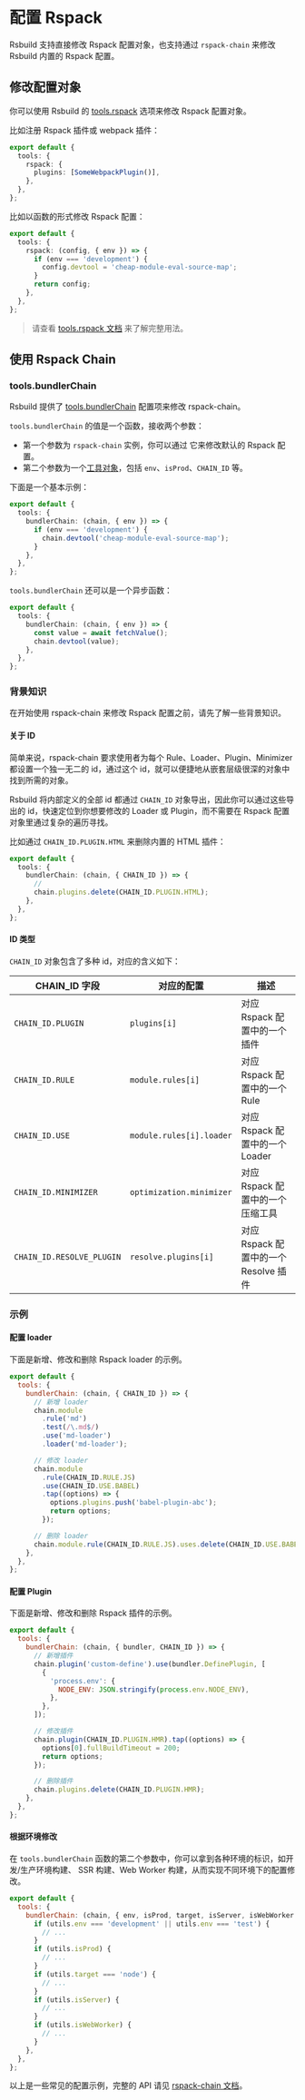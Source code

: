 # 配置 Rspack

Rsbuild 支持直接修改 Rspack 配置对象，也支持通过 `rspack-chain` 来修改 Rsbuild 内置的 Rspack 配置。

## 修改配置对象

你可以使用 Rsbuild 的 [tools.rspack](/config/tools/rspack) 选项来修改 Rspack 配置对象。

比如注册 Rspack 插件或 webpack 插件：

```ts title="rsbuild.config.ts"
export default {
  tools: {
    rspack: {
      plugins: [SomeWebpackPlugin()],
    },
  },
};
```

比如以函数的形式修改 Rspack 配置：

```ts title="rsbuild.config.ts"
export default {
  tools: {
    rspack: (config, { env }) => {
      if (env === 'development') {
        config.devtool = 'cheap-module-eval-source-map';
      }
      return config;
    },
  },
};
```

> 请查看 [tools.rspack 文档](/config/tools/rspack) 来了解完整用法。

## 使用 Rspack Chain


<RspackChain />

### tools.bundlerChain

Rsbuild 提供了 [tools.bundlerChain](/config/tools/bundler-chain) 配置项来修改 rspack-chain。

`tools.bundlerChain` 的值是一个函数，接收两个参数：

- 第一个参数为 `rspack-chain` 实例，你可以通过 它来修改默认的 Rspack 配置。
- 第二个参数为一个[工具对象](/config/tools/bundler-chain#工具对象)，包括 `env`、`isProd`、`CHAIN_ID` 等。

下面是一个基本示例：

```ts title="rsbuild.config.ts"
export default {
  tools: {
    bundlerChain: (chain, { env }) => {
      if (env === 'development') {
        chain.devtool('cheap-module-eval-source-map');
      }
    },
  },
};
```

`tools.bundlerChain` 还可以是一个异步函数：

```ts title="rsbuild.config.ts"
export default {
  tools: {
    bundlerChain: (chain, { env }) => {
      const value = await fetchValue();
      chain.devtool(value);
    },
  },
};
```

### 背景知识

在开始使用 rspack-chain 来修改 Rspack 配置之前，请先了解一些背景知识。

#### 关于 ID

简单来说，rspack-chain 要求使用者为每个 Rule、Loader、Plugin、Minimizer 都设置一个独一无二的 id，通过这个 id，就可以便捷地从嵌套层级很深的对象中找到所需的对象。

Rsbuild 将内部定义的全部 id 都通过 `CHAIN_ID` 对象导出，因此你可以通过这些导出的 id，快速定位到你想要修改的 Loader 或 Plugin，而不需要在 Rspack 配置对象里通过复杂的遍历寻找。

比如通过 `CHAIN_ID.PLUGIN.HTML` 来删除内置的 HTML 插件：

```ts title="rsbuild.config.ts"
export default {
  tools: {
    bundlerChain: (chain, { CHAIN_ID }) => {
      //
      chain.plugins.delete(CHAIN_ID.PLUGIN.HTML);
    },
  },
};
```

#### ID 类型

`CHAIN_ID` 对象包含了多种 id，对应的含义如下：

| CHAIN_ID 字段             | 对应的配置               | 描述                                  |
| ------------------------- | ------------------------ | ------------------------------------- |
| `CHAIN_ID.PLUGIN`         | `plugins[i]`             | 对应 Rspack 配置中的一个插件          |
| `CHAIN_ID.RULE`           | `module.rules[i]`        | 对应 Rspack 配置中的一个 Rule         |
| `CHAIN_ID.USE`            | `module.rules[i].loader` | 对应 Rspack 配置中的一个 Loader       |
| `CHAIN_ID.MINIMIZER`      | `optimization.minimizer` | 对应 Rspack 配置中的一个压缩工具      |
| `CHAIN_ID.RESOLVE_PLUGIN` | `resolve.plugins[i]`     | 对应 Rspack 配置中的一个 Resolve 插件 |

### 示例

#### 配置 loader

下面是新增、修改和删除 Rspack loader 的示例。

```js title="rsbuild.config.ts"
export default {
  tools: {
    bundlerChain: (chain, { CHAIN_ID }) => {
      // 新增 loader
      chain.module
        .rule('md')
        .test(/\.md$/)
        .use('md-loader')
        .loader('md-loader');

      // 修改 loader
      chain.module
        .rule(CHAIN_ID.RULE.JS)
        .use(CHAIN_ID.USE.BABEL)
        .tap((options) => {
          options.plugins.push('babel-plugin-abc');
          return options;
        });

      // 删除 loader
      chain.module.rule(CHAIN_ID.RULE.JS).uses.delete(CHAIN_ID.USE.BABEL);
    },
  },
};
```

#### 配置 Plugin

下面是新增、修改和删除 Rspack 插件的示例。

```js title="rsbuild.config.ts"
export default {
  tools: {
    bundlerChain: (chain, { bundler, CHAIN_ID }) => {
      // 新增插件
      chain.plugin('custom-define').use(bundler.DefinePlugin, [
        {
          'process.env': {
            NODE_ENV: JSON.stringify(process.env.NODE_ENV),
          },
        },
      ]);

      // 修改插件
      chain.plugin(CHAIN_ID.PLUGIN.HMR).tap((options) => {
        options[0].fullBuildTimeout = 200;
        return options;
      });

      // 删除插件
      chain.plugins.delete(CHAIN_ID.PLUGIN.HMR);
    },
  },
};
```

#### 根据环境修改

在 `tools.bundlerChain` 函数的第二个参数中，你可以拿到各种环境的标识，如开发/生产环境构建、 SSR 构建、Web Worker 构建，从而实现不同环境下的配置修改。

```js title="rsbuild.config.ts"
export default {
  tools: {
    bundlerChain: (chain, { env, isProd, target, isServer, isWebWorker }) => {
      if (utils.env === 'development' || utils.env === 'test') {
        // ...
      }
      if (utils.isProd) {
        // ...
      }
      if (utils.target === 'node') {
        // ...
      }
      if (utils.isServer) {
        // ...
      }
      if (utils.isWebWorker) {
        // ...
      }
    },
  },
};
```

以上是一些常见的配置示例，完整的 API 请见 [rspack-chain 文档](https://github.com/rspack-contrib/rspack-chain)。
